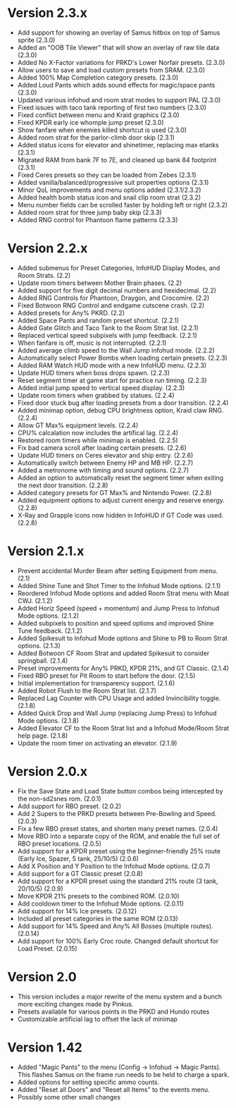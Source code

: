 # Version 2.3.x
- Add support for showing an overlay of Samus hitbox on top of Samus sprite (2.3.0)
- Added an "OOB Tile Viewer" that will show an overlay of raw tile data (2.3.0)
- Added No X-Factor variations for PRKD's Lower Norfair presets. (2.3.0)
- Allow users to save and load custom presets from SRAM. (2.3.0)
- Added 100% Map Completion category presets. (2.3.0)
- Added Loud Pants which adds sound effects for magic/space pants (2.3.0)
- Updated various infohud and room strat modes to support PAL (2.3.0)
- Fixed issues with taco tank reporting of first two numbers (2.3.0)
- Fixed conflict between menu and Kraid graphics (2.3.0)
- Fixed KPDR early ice whomple jump preset (2.3.0)
- Show fanfare when enemies killed shortcut is used (2.3.0)
- Added room strat for the parlor-climb door skip (2.3.1)
- Added status icons for elevator and shinetimer, replacing max etanks (2.3.1)
- Migrated RAM from bank 7F to 7E, and cleaned up bank 84 footprint (2.3.1)
- Fixed Ceres presets so they can be loaded from Zebes (2.3.1)
- Added vanilla/balanced/progressive suit properties options (2.3.1)
- Minor QoL improvements and menu options added (2.3.1/2.3.2)
- Added health bomb status icon and snail clip room strat (2.3.2)
- Menu number fields can be scrolled faster by holding left or right (2.3.2)
- Added room strat for three jump baby skip (2.3.3)
- Added RNG control for Phantoon flame patterns (2.3.3)

# Version 2.2.x
- Added submenus for Preset Categories, InfoHUD Display Modes, and Room Strats. (2.2)
- Update room timers between Mother Brain phases. (2.2)
- Added support for five digit decimal numbers and hexidecimal. (2.2)
- Added RNG Controls for Phantoon, Draygon, and Crocomire. (2.2)
- Fixed Botwoon RNG Control and endgame cutscene crash. (2.2)
- Added presets for Any% PKRD. (2.2)
- Added Space Pants and random preset shortcut. (2.2.1)
- Added Gate Glitch and Taco Tank to the Room Strat list. (2.2.1)
- Replaced vertical speed subpixels with jump feedback. (2.2.1)
- When fanfare is off, music is not interrupted. (2.2.1)
- Added average climb speed to the Wall Jump infohud mode. (2.2.2)
- Automatically select Power Bombs when loading certain presets. (2.2.3)
- Added RAM Watch HUD mode with a new InfoHUD menu. (2.2.3)
- Update HUD timers when boss drops spawn. (2.2.3)
- Reset segment timer at game start for practice run timing. (2.2.3)
- Added initial jump speed to vertical speed display. (2.2.3)
- Update room timers when grabbed by statues. (2.2.4)
- Fixed door stuck bug after loading presets from a door transition. (2.2.4)
- Added minimap option, debug CPU brightness option, Kraid claw RNG. (2.2.4)
- Allow GT Max% equipment levels. (2.2.4)
- CPU% calcalation now includes the artifical lag. (2.2.4)
- Restored room timers while minimap is enabled. (2.2.5)
- Fix bad camera scroll after loading certain presets. (2.2.6)
- Update HUD timers on Ceres elevator and ship entry. (2.2.6)
- Automatically switch between Enemy HP and MB HP. (2.2.7)
- Added a metronome with timing and sound options. (2.2.7)
- Added an option to automatically reset the segment timer when exiting the next door transition. (2.2.8)
- Added category presets for GT Max% and Nintendo Power. (2.2.8)
- Added equipment options to adjust current energy and reserve energy. (2.2.8)
- X-Ray and Grapple icons now hidden in InfoHUD if GT Code was used. (2.2.8)

# Version 2.1.x
- Prevent accidental Murder Beam after setting Equipment from menu. (2.1)
- Added Shine Tune and Shot Timer to the Infohud Mode options. (2.1.1)
- Reordered Infohud Mode options and added Room Strat menu with Moat CWJ. (2.1.2)
- Added Horiz Speed (speed + momentum) and Jump Press to Infohud Mode options. (2.1.2)
- Added subpixels to position and speed options and improved Shine Tune feedback. (2.1.2)
- Added Spikesuit to Infohud Mode options and Shine to PB to Room Strat options. (2.1.3)
- Added Botwoon CF Room Strat and updated Spikesuit to consider springball. (2.1.4)
- Preset improvements for Any% PRKD, KPDR 21%, and GT Classic. (2.1.4)
- Fixed RBO preset for Pit Room to start before the door. (2.1.5)
- Initial implementation for transparency support. (2.1.6)
- Added Robot Flush to the Room Strat list. (2.1.7)
- Replaced Lag Counter with CPU Usage and added Invincibility toggle. (2.1.8)
- Added Quick Drop and Wall Jump (replacing Jump Press) to Infohud Mode options. (2.1.8)
- Added Elevator CF to the Room Strat list and a Infohud Mode/Room Strat help page. (2.1.8)
- Update the room timer on activating an elevator. (2.1.9)

# Version 2.0.x
- Fix the Save State and Load State button combos being intercepted by the non-sd2snes rom. (2.0.1)
- Add support for RBO preset. (2.0.2)
- Add 2 Supers to the PRKD presets between Pre-Bowling and Speed. (2.0.3)
- Fix a few RBO preset states, and shorten many preset names. (2.0.4)
- Move RBO into a separate copy of the ROM, and enable the full set of RBO preset locations. (2.0.5)
- Add support for a KPDR preset using the beginner-friendly 25% route (Early Ice, Spazer, 5 tank, 25/10/5) (2.0.6)
- Add X Position and Y Position to the Infohud Mode options. (2.0.7)
- Add support for a GT Classic preset (2.0.8)
- Add support for a KPDR preset using the standard 21% route (3 tank, 20/10/5) (2.0.9)
- Move KPDR 21% presets to the combined ROM. (2.0.10)
- Add cooldown timer to the Infohud Mode options. (2.0.11)
- Add support for 14% Ice presets. (2.0.12)
- Included all preset categories in the same ROM (2.0.13)
- Add support for 14% Speed and Any% All Bosses (multiple routes). (2.0.14)
- Add support for 100% Early Croc route. Changed default shortcut for Load Preset. (2.0.15)

# Version 2.0
- This version includes a major rewrite of the menu system and a bunch more exciting changes made by Pinkus.
- Presets available for various points in the PRKD and Hundo routes
- Customizable artificial lag to offset the lack of minimap

# Version 1.42
- Added "Magic Pants" to the menu (Config -> Infohud -> Magic Pants). This flashes Samus on the frame run needs to be held to charge a spark.
- Added options for setting specific ammo counts.
- Added "Reset all Doors" and "Reset all Items" to the events menu.
- Possibly some other small changes
